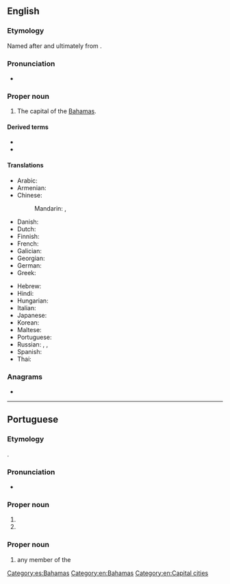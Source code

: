 ==English==
{{wikipedia}}

===Etymology===
Named after {{w|Nassau, Germany}} and ultimately from {{etyl|de|en}} {{m|de|nass||wet}}.

===Pronunciation===
* {{IPA|/ˈnæsɔː/|lang=en}}

===Proper noun===
{{en-proper noun}}

# The capital of the [[Bahamas]].

====Derived terms====
* {{l|en|Nassau County}}
* {{l|en|Nassuvian}}

====Translations====
{{trans-top|capital of the Bahamas}}
* Arabic: {{t|ar|نَاسَاو|m|tr=nasāw}}
* Armenian: {{t|hy|Նասաու}}
* Chinese:
*: Mandarin: {{t+|cmn|拿騷|sc=Hani}}, {{t+|cmn|拿骚|tr=Násāo|sc=Hani}}
* Danish: {{t|da|Nassau}}
* Dutch: {{t+|nl|Nassau}}
* Finnish: {{t|fi|Nassau}}
* French: {{t+|fr|Nassau}}
* Galician: {{t+|gl|Nassau}}
* Georgian: {{t|ka|ნასაუ}}
* German: {{t+|de|Nassau}}
* Greek: {{t|el|Νασσάου}}
{{trans-mid}}
* Hebrew: {{t|he|נסאו}}
* Hindi: {{t|hi|नासाओ|tr=nāsā'ō}}
* Hungarian: {{t+|hu|Nassau}}
* Italian: {{t|it|Nassau|f}}
* Japanese: {{t|ja|ナッソー|tr=Nassō}}
* Korean: {{t|ko|나소|tr=Naso}}
* Maltese: {{t|mt|Nassaw}}
* Portuguese: {{t+|pt|Nassau}}
* Russian: {{t+|ru|На́ссау|m}}, {{t+|ru|Насса́у|m}}, {{t+|ru|На́ссо|m}}
* Spanish: {{t+|es|Nassau}}
* Thai: {{t|th|นัสซอ|tr=nátsaaw}}
{{trans-bottom}}

[[Category:es:Bahamas]]

===Anagrams===
* {{anagrams|en|Assuan|saunas}}

[[Category:en:Bahamas]]
[[Category:en:Capital cities]]

----

==Portuguese==

===Etymology===
{{bor|pt|de|Nassau}}.

===Pronunciation===
* {{a|Brazil}} {{IPA|/na.ˈsaw/|lang=pt}}

===Proper noun===
{{pt-proper noun|f}}

# {{place|pt|city|s/Rhineland-Palatinate|c/Germany|t1=Nassau}}
# {{place|pt|capital city|c/Bahamas|t1=Nassau}}

===Proper noun===
{{head|pt|proper noun|g=m|plural|Nassau|or|Nassaus}}

# any member of the {{w|House of Nassau}}

{{topics|pt|Bahamas}}